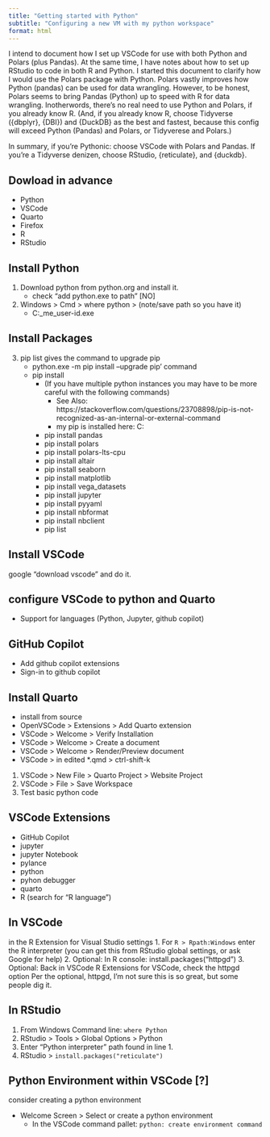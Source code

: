 ```yaml
---
title: "Getting started with Python"
subtitle: "Configuring a new VM with my python workspace"
format: html
---
```


I intend to document how I set up VSCode for use with both Python and Polars (plus Pandas).  At the same time, I have notes about how to set up RStudio to code in both R and Python.  I started this document to clarify how I would use the Polars package with Python.  Polars vastly improves how Python (pandas) can be used for data wrangling.  However, to be honest, Polars seems to bring Pandas (Python) up to speed with R for data wrangling.  Inotherwords, there's no real need to use Python and Polars, if you already know R.  (And, if you already know R, choose Tidyverse ({dbplyr}, {DBI}) and {DuckDB} as the best and fastest, because this config will exceed Python (Pandas) and Polars, or Tidyverese and Polars.)  

In summary, if you're Pythonic:  choose VSCode with Polars and Pandas.  If you're a Tidyverse denizen, choose RStudio, {reticulate}, and {duckdb}.  

## Dowload in advance

- Python
- VSCode
- Quarto
- Firefox
- R
- RStudio

## Install Python

1. Download python from python.org and install it.
    - check "add python.exe to path"  [NO]
2. Windows > Cmd > where python > (note/save path so you have it)
    - C:\Users\local_me_user-id\AppData\Local\Programs\Python\Python312\python.exe

## Install Packages

3. pip list gives the command to upgrade pip
    - python.exe -m pip install --upgrade pip' command
    - pip install
        - (If you have multiple python instances you may have to be more careful with the following commands)
            - See Also:  https://stackoverflow.com/questions/23708898/pip-is-not-recognized-as-an-internal-or-external-command
            - my pip is installed here:  C:\Users\jrl\AppData\Local\Programs\Python\Python312\Scripts
        - pip install pandas
        - pip install polars
        - pip install polars-lts-cpu
        - pip install altair
        - pip install seaborn
        - pip install matplotlib
        - pip install vega_datasets
        - pip install jupyter            
        - pip install pyyaml 
        - pip install nbformat
        - pip install nbclient
        - pip list        

## Install VSCode

google "download vscode" and do it.

## configure VSCode to python and Quarto

- Support for languages  (Python, Jupyter, github copilot)

## GitHub Copilot

- Add github copilot extensions
- Sign-in to github copilot

## Install Quarto

- install from source
- OpenVSCode > Extensions > Add Quarto extension
- VSCode > Welcome > Verify Installation
- VSCode > Welcome > Create a document
- VSCode > Welcome > Render/Preview document
- VSCode > in edited *.qmd > ctrl-shift-k

1. VSCode > New File > Quarto Project > Website Project 
2. VSCode > File > Save Workspace
3. Test basic python code

## VSCode Extensions

- GitHub Copilot
- jupyter
- jupyter Notebook
- pylance
- python
- pyhon debugger
- quarto
- R (search for "R language")

## In VSCode

in the R Extension for Visual Studio settings
1. For `R > Rpath:Windows` enter the R interpreter (you can get this from RStudio global settings, or ask Google for help)
2. Optional:  In R console:  install.packages("httpgd")
3. Optional:  Back in VSCode R Extensions for VSCode, check the httpgd option
Per the optional, httpgd, I'm not sure this is so great, but some people dig it.


## In RStudio
1. From Windows Command line:  `where Python`
2. RStudio > Tools > Global Options > Python
3. Enter "Python interpreter"  path found in line 1.
4. RStudio > `install.packages("reticulate")`


## Python Environment within VSCode [?]

consider creating a python environment

- Welcome Screen > Select or create a python environment 
    - In the VSCode command pallet:  `python: create environment command`    



